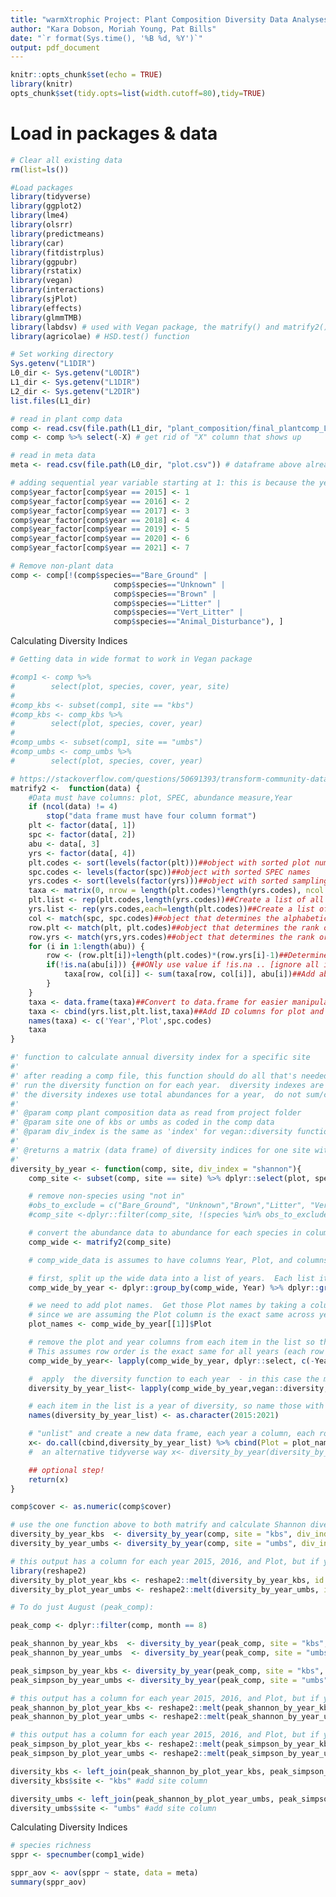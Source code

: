 ```yaml
---
title: "warmXtrophic Project: Plant Composition Diversity Data Analyses"
author: "Kara Dobson, Moriah Young, Pat Bills"
date: "`r format(Sys.time(), '%B %d, %Y')`"
output: pdf_document
---
```


```r
knitr::opts_chunk$set(echo = TRUE)
library(knitr)
opts_chunk$set(tidy.opts=list(width.cutoff=80),tidy=TRUE)
```

# Load in packages & data
```r
# Clear all existing data
rm(list=ls())

#Load packages
library(tidyverse)
library(ggplot2)
library(lme4)
library(olsrr)
library(predictmeans)
library(car)
library(fitdistrplus)
library(ggpubr)
library(rstatix)
library(vegan)
library(interactions)
library(sjPlot)
library(effects)
library(glmmTMB)
library(labdsv) # used with Vegan package, the matrify() and matrify2() functions
library(agricolae) # HSD.test() function

# Set working directory
Sys.getenv("L1DIR")
L0_dir <- Sys.getenv("L0DIR")
L1_dir <- Sys.getenv("L1DIR")
L2_dir <- Sys.getenv("L2DIR")
list.files(L1_dir)

# read in plant comp data
comp <- read.csv(file.path(L1_dir, "plant_composition/final_plantcomp_L1.csv"))
comp <- comp %>% select(-X) # get rid of "X" column that shows up

# read in meta data
meta <- read.csv(file.path(L0_dir, "plot.csv")) # dataframe above already has meta data in it
```

```r
# adding sequential year variable starting at 1: this is because the years (e.g. 2015, 2016, etc) are large numbers compared with other values in the dataset. We can always label axes with these real years.
comp$year_factor[comp$year == 2015] <- 1
comp$year_factor[comp$year == 2016] <- 2
comp$year_factor[comp$year == 2017] <- 3
comp$year_factor[comp$year == 2018] <- 4
comp$year_factor[comp$year == 2019] <- 5
comp$year_factor[comp$year == 2020] <- 6
comp$year_factor[comp$year == 2021] <- 7

# Remove non-plant data
comp <- comp[!(comp$species=="Bare_Ground" | 
                       comp$species=="Unknown" | 
                       comp$species=="Brown" | 
                       comp$species=="Litter" | 
                       comp$species=="Vert_Litter" | 
                       comp$species=="Animal_Disturbance"), ]

```

Calculating Diversity Indices
```r
# Getting data in wide format to work in Vegan package

#comp1 <- comp %>% 
#        select(plot, species, cover, year, site)
#
#comp_kbs <- subset(comp1, site == "kbs")
#comp_kbs <- comp_kbs %>% 
#        select(plot, species, cover, year)
#
#comp_umbs <- subset(comp1, site == "umbs")
#comp_umbs <- comp_umbs %>% 
#        select(plot, species, cover, year)

# https://stackoverflow.com/questions/50691393/transform-community-data-into-wide-format-for-vegan-package
matrify2 <-  function(data) {
    #Data must have columns: plot, SPEC, abundance measure,Year
    if (ncol(data) != 4)
        stop("data frame must have four column format")
    plt <- factor(data[, 1])
    spc <- factor(data[, 2])
    abu <- data[, 3]
    yrs <- factor(data[, 4])
    plt.codes <- sort(levels(factor(plt)))##object with sorted plot numbers
    spc.codes <- levels(factor(spc))##object with sorted SPEC names
    yrs.codes <- sort(levels(factor(yrs)))##object with sorted sampling Years
    taxa <- matrix(0, nrow = length(plt.codes)*length(yrs.codes), ncol = length(spc.codes))##Create empty matrix with proper dimensions (unique(plotxYear) by # of SPEC)
    plt.list <- rep(plt.codes,length(yrs.codes))##Create a list of all the plot numbers (in order of input data) to add as an ID column at end of function
    yrs.list <- rep(yrs.codes,each=length(plt.codes))##Create a list of all the Year numbers (in order of input data) to add as an ID column at end of function
    col <- match(spc, spc.codes)##object that determines the alphabetical order ranking of each SPEC in the spc.code list
    row.plt <- match(plt, plt.codes)##object that determines the rank order ranking of each plot of the input data in the plt.code list
    row.yrs <- match(yrs,yrs.codes)##object that determines the rank order ranking of each Year of the input data in he #yrs.code list
    for (i in 1:length(abu)) {
        row <- (row.plt[i])+length(plt.codes)*(row.yrs[i]-1)##Determine row number by assuming each row represents a specific plot & year in an object of rep(plot,each=Year)
        if(!is.na(abu[i])) {##ONly use value if !is.na .. [ignore all is.NA values]
            taxa[row, col[i]] <- sum(taxa[row, col[i]], abu[i])##Add abundance measure of row i to the proper SPEC column and plot/Year row. Sum across all identical individuals.
        }
    }
    taxa <- data.frame(taxa)##Convert to data.frame for easier manipulation
    taxa <- cbind(yrs.list,plt.list,taxa)##Add ID columns for plot and Year to each row already representing the abundance of Each SPEC of that given plot/Year.
    names(taxa) <- c('Year','Plot',spc.codes)
    taxa
}

#' function to calculate annual diversity index for a specific site
#'
#' after reading a comp file, this function should do all that's needed to prep it and
#' run the diversity function on for each year.  diversity indexes are for the year only,
#' the diversity indexes use total abundances for a year,  do not sum/count/pool abundances in other years
#'
#' @param comp plant composition data as read from project folder
#' @param site one of kbs or umbs as coded in the comp data
#' @param div_index is the same as 'index' for vegan::diversity function "shannon", "simpson" or "invsimpson".
#'
#' @returns a matrix (data frame) of diversity indices for one site with years in the columns, and plot in rows
#'
diversity_by_year <- function(comp, site, div_index = "shannon"){
    comp_site <- subset(comp, site == site) %>% dplyr::select(plot, species, cover, year)

    # remove non-species using "not in"
    #obs_to_exclude = c("Bare_Ground", "Unknown","Brown","Litter", "Vert_Litter", "Animal_Disturbance")
    #comp_site <-dplyr::filter(comp_site, !(species %in% obs_to_exclude))

    # convert the abundance data to abundance for each species in columns for the vegan package
    comp_wide <- matrify2(comp_site)

    # comp_wide_data is assumes to have columns Year, Plot, and columns for each species found, e.g. for Vegan

    # first, split up the wide data into a list of years.  Each list item is a year of data
    comp_wide_by_year <- dplyr::group_by(comp_wide, Year) %>% dplyr::group_split()

    # we need to add plot names.  Get those Plot names by taking a column from any one of the years
    # since we are assuming the Plot column is the exact same across years and IN THE SAME ORDER
    plot_names <- comp_wide_by_year[[1]]$Plot

    # remove the plot and year columns from each item in the list so that Vegan will work.
    # This assumes row order is the exact same for all years (each row a plot)
    comp_wide_by_year<- lapply(comp_wide_by_year, dplyr::select, c(-Year, -Plot))

    #  apply  the diversity function to each year  - in this case the main index is plot, each year considered separately
    diversity_by_year_list<- lapply(comp_wide_by_year,vegan::diversity, index = div_index)

    # each item in the list is a year of diversity, so name those with the years we know we have
    names(diversity_by_year_list) <- as.character(2015:2021)

    # "unlist" and create a new data frame, each year a column, each row a plot, and add a new row with the plot names
    x<- do.call(cbind,diversity_by_year_list) %>% cbind(Plot = plot_names ) %>% as.data.frame()
    #  an alternative tidyverse way x<- diversity_by_year(diversity_by_year_list)

    ## optional step!
    return(x)
}

comp$cover <- as.numeric(comp$cover)

# use the one function above to both matrify and calculate Shannon diversity index per year
diversity_by_year_kbs  <- diversity_by_year(comp, site = "kbs", div_index = "shannon")
diversity_by_year_umbs <- diversity_by_year(comp, site = "umbs", div_index = "shannon")

# this output has a column for each year 2015, 2016, and Plot, but if you need it narrow use 'melt' from reshape2: 
library(reshape2)
diversity_by_plot_year_kbs <- reshape2::melt(diversity_by_year_kbs, id =  "Plot", variable.name = c("Year"), value.name = "shannon") 
diversity_by_plot_year_umbs <- reshape2::melt(diversity_by_year_umbs, id =  "Plot", variable.name = c("Year"), value.name = "shannon") 

# To do just August (peak_comp):

peak_comp <- dplyr::filter(comp, month == 8)

peak_shannon_by_year_kbs  <- diversity_by_year(peak_comp, site = "kbs", div_index = "shannon")
peak_shannon_by_year_umbs  <- diversity_by_year(peak_comp, site = "umbs", div_index = "shannon")

peak_simpson_by_year_kbs <- diversity_by_year(peak_comp, site = "kbs", div_index = "simpson")
peak_simpson_by_year_umbs <- diversity_by_year(peak_comp, site = "umbs", div_index = "simpson")

# this output has a column for each year 2015, 2016, and Plot, but if you need it narrow use 'melt' from reshape2: 
peak_shannon_by_plot_year_kbs <- reshape2::melt(peak_shannon_by_year_kbs, id =  "Plot", variable.name = c("Year"), value.name = "shannon") 
peak_shannon_by_plot_year_umbs <- reshape2::melt(peak_shannon_by_year_umbs, id =  "Plot", variable.name = c("Year"), value.name = "shannon") 

# this output has a column for each year 2015, 2016, and Plot, but if you need it narrow use 'melt' from reshape2: 
peak_simpson_by_plot_year_kbs <- reshape2::melt(peak_simpson_by_year_kbs, id =  "Plot", variable.name = c("Year"), value.name = "simpson") 
peak_simpson_by_plot_year_umbs <- reshape2::melt(peak_simpson_by_year_umbs, id =  "Plot", variable.name = c("Year"), value.name = "simpson") 

diversity_kbs <- left_join(peak_shannon_by_plot_year_kbs, peak_simpson_by_plot_year_kbs)
diversity_kbs$site <- "kbs" #add site column

diversity_umbs <- left_join(peak_shannon_by_plot_year_umbs, peak_simpson_by_plot_year_umbs)
diversity_umbs$site <- "umbs" #add site column
```

Calculating Diversity Indices
```r
# species richness
sppr <- specnumber(comp1_wide)

sppr_aov <- aov(sppr ~ state, data = meta)
summary(sppr_aov)
```
